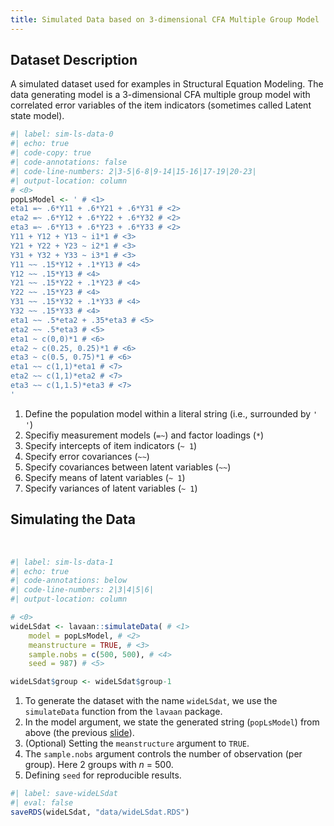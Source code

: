 ```yaml
---
title: Simulated Data based on 3-dimensional CFA Multiple Group Model 
---
```


## Dataset Description {#cfa-pre-dat-1}

A simulated dataset used for examples in Structural Equation Modeling. The data generating model is a 3-dimensional CFA multiple group model with correlated error variables of the item indicators (sometimes called Latent state model). 


```r
#| label: sim-ls-data-0
#| echo: true
#| code-copy: true
#| code-annotations: false
#| code-line-numbers: 2|3-5|6-8|9-14|15-16|17-19|20-23|
#| output-location: column
# <0>
popLsModel <- ' # <1>
eta1 =~ .6*Y11 + .6*Y21 + .6*Y31 # <2>
eta2 =~ .6*Y12 + .6*Y22 + .6*Y32 # <2>
eta3 =~ .6*Y13 + .6*Y23 + .6*Y33 # <2>
Y11 + Y12 + Y13 ~ i1*1 # <3>
Y21 + Y22 + Y23 ~ i2*1 # <3>
Y31 + Y32 + Y33 ~ i3*1 # <3>
Y11 ~~ .15*Y12 + .1*Y13 # <4>
Y12 ~~ .15*Y13 # <4>
Y21 ~~ .15*Y22 + .1*Y23 # <4>
Y22 ~~ .15*Y23 # <4>
Y31 ~~ .15*Y32 + .1*Y33 # <4>
Y32 ~~ .15*Y33 # <4>
eta1 ~~ .5*eta2 + .35*eta3 # <5>
eta2 ~~ .5*eta3 # <5>
eta1 ~ c(0,0)*1 # <6>
eta2 ~ c(0.25, 0.25)*1 # <6>
eta3 ~ c(0.5, 0.75)*1 # <6>
eta1 ~~ c(1,1)*eta1 # <7>
eta2 ~~ c(1,1)*eta2 # <7>
eta3 ~~ c(1,1.5)*eta3 # <7>
'
```


1. Define the population model within a literal string (i.e., surrounded by `' '`)
2. Specifiy measurement models (`=~`) and factor loadings (`*`)
3. Specify intercepts of item indicators (`~ 1`)
4. Specify error covariances (`~~`)
5. Specify covariances between latent variables (`~~`)
6. Specify means of latent variables (`~ 1`)
7. Specify variances of latent variables (`~ 1`)



## Simulating the Data

<br>

```r
#| label: sim-ls-data-1
#| echo: true
#| code-annotations: below
#| code-line-numbers: 2|3|4|5|6|
#| output-location: column

# <0>
wideLSdat <- lavaan::simulateData( # <1>
    model = popLsModel, # <2>
    meanstructure = TRUE, # <3>
    sample.nobs = c(500, 500), # <4>
    seed = 987) # <5>

wideLSdat$group <- wideLSdat$group-1
```

1. To generate the dataset with the name `wideLSdat`, we use the `simulateData` function from the `lavaan` package.
2. In the model argument, we state the generated string (`popLsModel`) from above (the previous [slide](#cfa-pre-dat-1)).
3. (Optional) Setting the `meanstructure` argument to `TRUE`.
4. The `sample.nobs` argument controls the number of observation (per group). Here 2 groups with $n$ = 500.
5. Defining `seed` for reproducible results.


```r
#| label: save-wideLSdat
#| eval: false
saveRDS(wideLSdat, "data/wideLSdat.RDS")
```